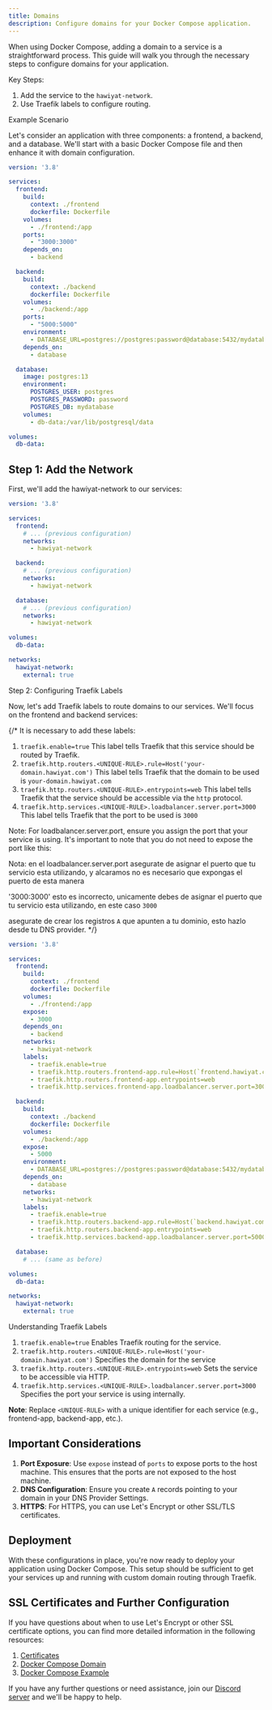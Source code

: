 ```yaml
---
title: Domains
description: Configure domains for your Docker Compose application.
---
```


When using Docker Compose, adding a domain to a service is a straightforward process. This guide will walk you through the necessary steps to configure domains for your application.

Key Steps:

1. Add the service to the `hawiyat-network`.
2. Use Traefik labels to configure routing.

Example Scenario

Let's consider an application with three components: a frontend, a backend, and a database. We'll start with a basic Docker Compose file and then enhance it with domain configuration.

```yaml
version: '3.8'

services:
  frontend:
    build:
      context: ./frontend
      dockerfile: Dockerfile
    volumes:
      - ./frontend:/app
    ports:
      - "3000:3000"
    depends_on:
      - backend

  backend:
    build:
      context: ./backend
      dockerfile: Dockerfile
    volumes:
      - ./backend:/app
    ports:
      - "5000:5000"
    environment:
      - DATABASE_URL=postgres://postgres:password@database:5432/mydatabase
    depends_on:
      - database

  database:
    image: postgres:13
    environment:
      POSTGRES_USER: postgres
      POSTGRES_PASSWORD: password
      POSTGRES_DB: mydatabase
    volumes:
      - db-data:/var/lib/postgresql/data

volumes:
  db-data:
```

## Step 1: Add the Network

First, we'll add the hawiyat-network to our services:

```yaml
version: '3.8'

services:
  frontend:
    # ... (previous configuration)
    networks:
      - hawiyat-network

  backend:
    # ... (previous configuration)
    networks:
      - hawiyat-network

  database:
    # ... (previous configuration)
    networks:
      - hawiyat-network

volumes:
  db-data:

networks:
  hawiyat-network:
    external: true
```

Step 2: Configuring Traefik Labels

Now, let's add Traefik labels to route domains to our services. We'll focus on the frontend and backend services:

{/* It is necessary to add these labels:

1. `traefik.enable=true`
This label tells Traefik that this service should be routed by Traefik.
2. `traefik.http.routers.<UNIQUE-RULE>.rule=Host('your-domain.hawiyat.com')`
This label tells Traefik that the domain to be used is `your-domain.hawiyat.com`
3. `traefik.http.routers.<UNIQUE-RULE>.entrypoints=web`
This label tells Traefik that the service should be accessible via the `http` protocol.
4. `traefik.http.services.<UNIQUE-RULE>.loadbalancer.server.port=3000`
This label tells Traefik that the port to be used is `3000`

Note: For loadbalancer.server.port, ensure you assign the port that your service is using. It's important to note that you do not need to expose the port like this:

Nota: en el loadbalancer.server.port asegurate de asignar el puerto que tu servicio esta utilizando, y alcaramos no es necesario que expongas el puerto de esta manera

'3000:3000' esto es incorrecto, unicamente debes de asignar el puerto que tu servicio esta utilizando, en este caso `3000`

asegurate de crear los registros `A` que apunten a tu dominio, esto hazlo desde tu DNS provider. */}


```yaml
version: '3.8'

services:
  frontend:
    build:
      context: ./frontend
      dockerfile: Dockerfile
    volumes:
      - ./frontend:/app
    expose:
      - 3000
    depends_on:
      - backend
    networks:
      - hawiyat-network
    labels:
      - traefik.enable=true
      - traefik.http.routers.frontend-app.rule=Host(`frontend.hawiyat.com`)
      - traefik.http.routers.frontend-app.entrypoints=web
      - traefik.http.services.frontend-app.loadbalancer.server.port=3000

  backend:
    build:
      context: ./backend
      dockerfile: Dockerfile
    volumes:
      - ./backend:/app
    expose:
      - 5000
    environment:
      - DATABASE_URL=postgres://postgres:password@database:5432/mydatabase
    depends_on:
      - database
    networks:
      - hawiyat-network
    labels:
      - traefik.enable=true
      - traefik.http.routers.backend-app.rule=Host(`backend.hawiyat.com`)
      - traefik.http.routers.backend-app.entrypoints=web
      - traefik.http.services.backend-app.loadbalancer.server.port=5000

  database:
    # ... (same as before)

volumes:
  db-data:

networks:
  hawiyat-network:
    external: true
```

Understanding Traefik Labels


1. `traefik.enable=true`   Enables Traefik routing for the service.
2. `traefik.http.routers.<UNIQUE-RULE>.rule=Host('your-domain.hawiyat.com')` Specifies the domain for the service
3. `traefik.http.routers.<UNIQUE-RULE>.entrypoints=web`  Sets the service to be accessible via HTTP.
4. `traefik.http.services.<UNIQUE-RULE>.loadbalancer.server.port=3000` Specifies the port your service is using internally.

**Note**: Replace `<UNIQUE-RULE>` with a unique identifier for each service (e.g., frontend-app, backend-app, etc.). 


## Important Considerations

1. **Port Exposure**: Use `expose` instead of `ports` to expose ports to the host machine. This ensures that the ports are not exposed to the host machine.
2. **DNS Configuration**: Ensure you create `A` records pointing to your domain in your DNS Provider Settings.
3. **HTTPS**: For HTTPS, you can use Let's Encrypt or other SSL/TLS certificates. 


## Deployment

With these configurations in place, you're now ready to deploy your application using Docker Compose. This setup should be sufficient to get your services up and running with custom domain routing through Traefik.

## SSL Certificates and Further Configuration

If you have questions about when to use Let's Encrypt or other SSL certificate options, you can find more detailed information in the following resources:

1. [Certificates](/docs/core/domain/certificates)
2. [Docker Compose Domain](/docs/core/domain/docker-compose-setup)
3. [Docker Compose Example](/docs/core/docker-compose/example)

If you have any further questions or need assistance, join our [Discord server](https://discord.com/) and we'll be happy to help.
